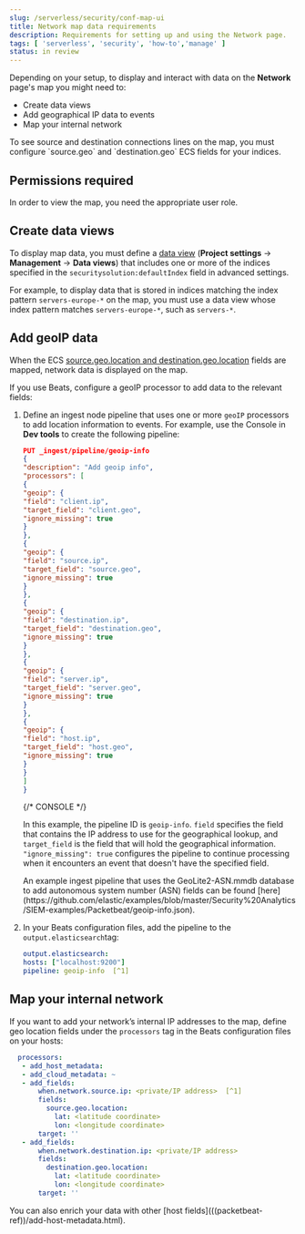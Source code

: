 ```yaml
---
slug: /serverless/security/conf-map-ui
title: Network map data requirements
description: Requirements for setting up and using the Network page. 
tags: [ 'serverless', 'security', 'how-to','manage' ]
status: in review
---
```


<div id="conf-map-ui"></div>

Depending on your setup, to display and interact with data on the
**Network** page's map you might need to:

* <DocLink slug="/serverless/security/conf-map-ui" section="create-((kib))-data-views">Create data views</DocLink>
* <DocLink slug="/serverless/security/conf-map-ui" section="add-geoip-data">Add geographical IP data to events</DocLink>
* <DocLink slug="/serverless/security/conf-map-ui" section="map-your-internal-network">Map your internal network</DocLink>

<DocCallOut title="Note">
To see source and destination connections lines on the map, you must
configure `source.geo` and `destination.geo` ECS fields for your indices.
</DocCallOut>

<div id="prereq-perms"></div>

## Permissions required
In order to view the map, you need the appropriate user role.

<div id="kibana-index-pattern"></div>

## Create data views

To display map data, you must define a 
[data view](((kibana-ref))/data-views.html) (**Project settings** → **Management** → **Data views**) that includes one or more of the indices specified in the `securitysolution:defaultIndex` field in advanced settings.

For example, to display data that is stored in indices matching the index pattern `servers-europe-*` on the map, you must use a data view whose index pattern matches `servers-europe-*`, such as `servers-*`.

<div id="geoip-data"></div>

## Add geoIP data

When the ECS [source.geo.location and
destination.geo.location](((ecs-ref))/ecs-geo.html) fields are mapped, network data is displayed on
the map.

If you use Beats, configure a geoIP processor to add data to the relevant
fields:

<div id="geo-pipeleine"></div>

1. Define an ingest node pipeline that uses one or more `geoIP` processors to add
    location information to events. For example, use the Console in **Dev tools** to create
    the following pipeline:

    ```json
    PUT _ingest/pipeline/geoip-info
    {
    "description": "Add geoip info",
    "processors": [
    {
    "geoip": {
    "field": "client.ip",
    "target_field": "client.geo",
    "ignore_missing": true
    }
    },
    {
    "geoip": {
    "field": "source.ip",
    "target_field": "source.geo",
    "ignore_missing": true
    }
    },
    {
    "geoip": {
    "field": "destination.ip",
    "target_field": "destination.geo",
    "ignore_missing": true
    }
    },
    {
    "geoip": {
    "field": "server.ip",
    "target_field": "server.geo",
    "ignore_missing": true
    }
    },
    {
    "geoip": {
    "field": "host.ip",
    "target_field": "host.geo",
    "ignore_missing": true
    }
    }
    ]
    }
    ```
    {/* CONSOLE */}

    In this example, the pipeline ID is `geoip-info`. `field` specifies the field
    that contains the IP address to use for the geographical lookup, and
    `target_field` is the field that will hold the geographical information.
    `"ignore_missing": true` configures the pipeline to continue processing when
    it encounters an event that doesn't have the specified field.

    <DocCallOut title="Tip">
    An example ingest pipeline that uses the GeoLite2-ASN.mmdb database to add
    autonomous system number (ASN) fields can be found [here](https://github.com/elastic/examples/blob/master/Security%20Analytics/SIEM-examples/Packetbeat/geoip-info.json).
    </DocCallOut>

1. In your Beats configuration files, add the pipeline to the
    `output.elasticsearch`tag:

    ```yml
    output.elasticsearch:
    hosts: ["localhost:9200"]
    pipeline: geoip-info  [^1]
    ```
    [^1]: The value of this field must be the same as the ingest pipeline name in
    <DocLink slug="/serverless/security/conf-map-ui" section="geo-pipeleine">step 1</DocLink> (`geoip-info` in this example).

<div id="private-network"></div>

## Map your internal network

If you want to add your network’s internal IP addresses to the map, define geo
location fields under the `processors` tag in the Beats configuration files
on your hosts:

```yml
  processors:
   - add_host_metadata:
   - add_cloud_metadata: ~
   - add_fields:
       when.network.source.ip: <private/IP address>  [^1]
       fields:
         source.geo.location:
           lat: <latitude coordinate>
           lon: <longitude coordinate>
       target: ''
   - add_fields:
       when.network.destination.ip: <private/IP address>
       fields:
         destination.geo.location:
           lat: <latitude coordinate>
           lon: <longitude coordinate>
       target: ''
```
[^1]: For the IP address, you can use either `private` or CIDR notation.

<DocCallOut title="Tip">
You can also enrich your data with other
[host fields](((packetbeat-ref))/add-host-metadata.html).
</DocCallOut>

